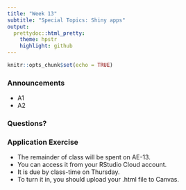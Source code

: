 ```yaml
---
title: "Week 13"
subtitle: "Special Topics: Shiny apps"
output: 
  prettydoc::html_pretty:
    theme: hpstr
    highlight: github
---
```


```r
knitr::opts_chunk$set(echo = TRUE)
```

### Announcements

- A1
- A2

### Questions?


### Application Exercise

- The remainder of class will be spent on AE-13. 
- You can access it from your RStudio Cloud account. 
- It is due by class-time on Thursday. 
- To turn it in, you should upload your .html file to Canvas.